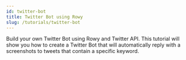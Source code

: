 ```yaml
---
id: twitter-bot
title: Twitter Bot using Rowy
slug: /tutorials/twitter-bot
---
```


Build your own Twitter Bot using Rowy and Twitter API. This tutorial will show you how to create a Twitter Bot that will automatically reply with a screenshots to tweets that contain a specific keyword.

